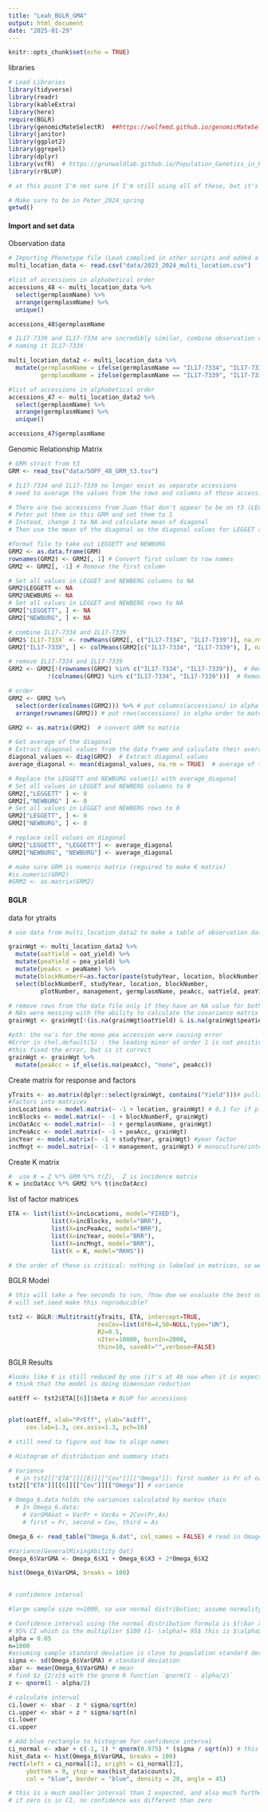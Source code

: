 ```yaml
---
title: "Leah_BGLR_GMA"
output: html_document
date: "2025-01-29"
---
```


```r
knitr::opts_chunk$set(echo = TRUE)
```

libraries

```r
# Load Libraries
library(tidyverse)
library(readr)
library(kableExtra)
library(here)
require(BGLR)
library(genomicMateSelectR)  ##https://wolfemd.github.io/genomicMateSelectR/reference/index.html
library(janitor)
library(ggplot2)
library(ggrepel) 
library(dplyr)
library(vcfR)  # https://grunwaldlab.github.io/Population_Genetics_in_R/reading_vcf.html
library(rrBLUP)

# at this point I'm not sure if I'm still using all of these, but it's easier to just load them all than go through and figure out if they're necessary
```

```r
# Make sure to be in Peter_2024_spring
getwd()
```

#### Import and set data ####

Observation data

```r
# Importing Phenotype file (Leah complied in other scripts and added a copy to the shared directory)
multi_location_data <- read.csv("data/2023_2024_multi_location.csv")

#list of accessions in alphabetical order
accessions_48 <- multi_location_data %>% 
  select(germplasmName) %>% 
  arrange(germplasmName) %>% 
  unique()

accessions_48$germplasmName

# IL17-7339 and IL17-7334 are incredibly similar, combine observation data
# naming it IL17-733X

multi_location_data2 <- multi_location_data %>%
  mutate(germplasmName = ifelse(germplasmName == "IL17-7334", "IL17-733X", germplasmName),
         germplasmName = ifelse(germplasmName == "IL17-7339", "IL17-733X", germplasmName))

#list of accessions in alphabetical order
accessions_47 <- multi_location_data2 %>% 
  select(germplasmName) %>% 
  arrange(germplasmName) %>% 
  unique()

accessions_47$germplasmName
```

Genomic Relationship Matrix 

```r
# GRM strait from t3
GRM <- read_tsv("data/SOPF_48_GRM_t3.tsv")  

# IL17-7334 and IL17-7339 no longer exist as separate accessions
# need to average the values from the rows and columns of those accessions

# There are two accessions from Juan that don't appear to be on t3 (LEGGETT and NEWBURG)
# Peter put them in this GRM and set them to 1
# Instead, change 1 to NA and calculate mean of diagonal
# Then use the mean of the diagonal as the diagonal values for LEGGET and NUBERG

#format file to take out LEGGETT and NEWBURG
GRM2 <- as.data.frame(GRM)
rownames(GRM2) <- GRM2[, 1] # Convert first column to row names
GRM2 <- GRM2[, -1] # Remove the first column

# Set all values in LEGGET and NEWBERG columns to NA
GRM2$LEGGETT <- NA
GRM2$NEWBURG <- NA
# Set all values in LEGGET and NEWBERG rows to NA
GRM2["LEGGETT", ] <- NA
GRM2["NEWBURG", ] <- NA

# combine IL17-7334 and IL17-7339
GRM2$`IL17-733X` <- rowMeans(GRM2[, c("IL17-7334", "IL17-7339")], na.rm = TRUE) # average of the two accessions columns
GRM2["IL17-733X", ] <- colMeans(GRM2[c("IL17-7334", "IL17-7339"), ], na.rm = TRUE)# average of the two accessions rows

# remove IL17-7334 and IL17-7339
GRM2 <- GRM2[!(rownames(GRM2) %in% c("IL17-7334", "IL17-7339")),  # Remove those two accessions from GRM rows
           !(colnames(GRM2) %in% c("IL17-7334", "IL17-7339"))]  # Remove those two accessions from GRM columns

# order
GRM2 <- GRM2 %>%
  select(order(colnames(GRM2))) %>% # put columns(accessions) in alpha order to match incOatAcc
  arrange(rownames(GRM2)) # put rows(accessions) in alpha order to match incOatAcc

GRM2 <- as.matrix(GRM2)  # convert GRM to matrix

# Get average of the diagonal
# Extract diagonal values from the data frame and calculate their average
diagonal_values <- diag(GRM2)  # Extract diagonal values
average_diagonal <- mean(diagonal_values, na.rm = TRUE)  # average of the diagonal

# Replace the LEGGETT and NEWBURG value(1) with average_diagonal
# Set all values in LEGGET and NEWBERG columns to 0
GRM2[,"LEGGETT" ] <- 0
GRM2[,"NEWBURG" ] <- 0
# Set all values in LEGGET and NEWBERG rows to 0
GRM2["LEGGETT", ] <- 0
GRM2["NEWBURG", ] <- 0

# replace cell values on diagonal
GRM2["LEGGETT", "LEGGETT"] <- average_diagonal
GRM2["NEWBURG", "NEWBURG"] <- average_diagonal

# make sure GRM is numeric matrix (reguired to make K matrix)
#is.numeric(GRM2)
#GRM2 <- as.matrix(GRM2)

```


#### BGLR ####

data for ytraits

```r
# use data from multi_location_data2 to make a table of observation data

grainWgt <- multi_location_data2 %>%
  mutate(oatYield = oat_yield) %>%
  mutate(peaYield = pea_yield) %>%
  mutate(peaAcc = peaName) %>%
  mutate(blockNumberF=as.factor(paste(studyYear, location, blockNumber))) %>% #block factor
  select(blockNumberF, studyYear, location, blockNumber,
         plotNumber, management, germplasmName, peaAcc, oatYield, peaYield) 

# remove rows from the data file only if they have an NA value for both oat and pea yield
# NAs were messing with the ability to calculate the covariance matrix correctly
grainWgt <- grainWgt[!(is.na(grainWgt$oatYield) & is.na(grainWgt$peaYield)), ] 

#pth: the na's for the mono pea accession were causing error 
#Error in chol.default(S) : the leading minor of order 1 is not positive
#this fixed the error, but is it correct
grainWgt <- grainWgt %>% 
  mutate(peaAcc = if_else(is.na(peaAcc), "none", peaAcc))  

```

Create matrix for response and factors

```r
yTraits <- as.matrix(dplyr::select(grainWgt, contains("Yield")))# pulls oat yield and pea yield ; taking factors with yield in them from grain weight table and making them a matrix # could have as many y variables in the matrix as you want, will run each on their own but no limit to what matrix holds
#factors into matrices
incLocations <- model.matrix(~ -1 + location, grainWgt) # 0,1 for if plots existed in given location or not; going into grain weight table, pulling out location data, and turns it into 0,1 somehow 
incBlocks <- model.matrix(~ -1 + blockNumberF, grainWgt)
incOatAcc <- model.matrix(~ -1 + germplasmName, grainWgt)
incPeaAcc <- model.matrix(~ -1 + peaAcc, grainWgt)
incYear <- model.matrix(~ -1 + studyYear, grainWgt) #year factor
incMngt <- model.matrix(~ -1 + management, grainWgt) # monoculture/intercrop factor
```

Create K matrix

```r
#  use K = Z %*% GRM %*% t(Z),  Z is incidence matrix
K = incOatAcc %*% GRM2 %*% t(incOatAcc)
```

list of factor matrices

```r
ETA <- list(list(X=incLocations, model="FIXED"),
            list(X=incBlocks, model="BRR"),
            list(X=incPeaAcc, model="BRR"),
            list(X=incYear, model="BRR"),
            list(X=incMngt, model="BRR"),
            list(K = K, model="RKHS")) 

# the order of these is critical: nothing is labeled in matrices, so we need to know it's position to pull the right info out of results (through it's number rather than a name)

```

BGLR Model

```r
# this will take a few seconds to run, ?how doe we evaluate the best number of nIter and burnIn?
# will set.seed make this reproducible?

tst2 <- BGLR::Multitrait(yTraits, ETA, intercept=TRUE,
                         resCov=list(df0=4,S0=NULL,type="UN"),
                         R2=0.5,
                         nIter=10000, burnIn=2000,
                         thin=10, saveAt="",verbose=FALSE)
```

BGLR Results

```r

#looks like K is still reduced by one (it's at 46 now when it is expected to be 47)
# think that the model is doing dimension reduction

oatEff <- tst2$ETA[[6]]$beta # BLUP for accessions


plot(oatEff, xlab="PrEff", ylab="AsEff",
     cex.lab=1.3, cex.axis=1.3, pch=16)

# still need to figure out how to align names
```

```r
# Histogram of distribution and summary stats

# Varience
  # in tst2[["ETA"]][[6]][["Cov"]][["Omega"]]: first number is Pr of oat and second is variation for the As of oat on pea
tst2[["ETA"]][[6]][["Cov"]][["Omega"]] # variance

# Omega_6.data holds the variances calculated by markov chain
  # In Omega_6.data:
    # VarGMAoat = VarPr + VarAs + 2Cov(Pr,As)
    # first = Pr, second = Cov, third = As

Omega_6 <- read_table("Omega_6.dat", col_names = FALSE) # read in Omage6.dat

#Variance[GeneralMixingAbility Oat]
Omega_6$VarGMA <- Omega_6$X1 + Omega_6$X3 + 2*Omega_6$X2

hist(Omega_6$VarGMA, breaks = 100)
  
```

```r
# confidence interval

#large sample size n=1000, so use normal distribution; assume normality, independence, and not skewed?-I think we have to in order to calculate CI

# Confidence interval using the normal distribution formula is $(\bar X - z_{\alpha/2} \times \frac{\sigma}{\sqrt{n}} , \bar X + z_{\alpha/2} \times \frac{\sigma}{\sqrt{n}})$
# 95% CI which is the multiplier $100 (1- \alpha)= 95$ this is $\alpha$ = 0.05
alpha = 0.05
n=1000
#assuming sample standard deviation is close to population standard deviation
sigma <- sd(Omega_6$VarGMA) # standard deviation
xbar <- mean(Omega_6$VarGMA) # mean
# find $z_{2/z}$ with the qnorm R function `qnorm(1 - alpha/2)`
z <- qnorm(1 - alpha/2)

# calculate interval
ci.lower <- xbar - z * sigma/sqrt(n)
ci.upper <- xbar + z * sigma/sqrt(n)
ci.lower
ci.upper

# Add blue rectangle to histogram for confidence interval
ci_normal <- xbar + c(-1, 1) * qnorm(0.975) * (sigma / sqrt(n)) # this is the same thing as above, just condensed
hist_data <- hist(Omega_6$VarGMA, breaks = 100)
rect(xleft = ci_normal[1], xright = ci_normal[2], 
     ybottom = 0, ytop = max(hist_data$counts), 
     col = "blue", border = "blue", density = 20, angle = 45)

# this is a much smaller interval than I expected, and also much further from 0 than I expected 
# if zero is in CI, no confidence was different than zero
```

